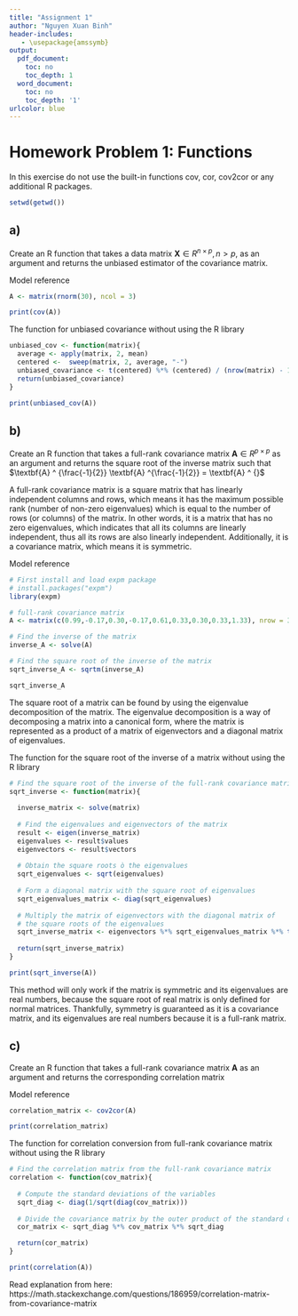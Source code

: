 ```yaml
---
title: "Assignment 1"
author: "Nguyen Xuan Binh"
header-includes:
   - \usepackage{amssymb}
output:
  pdf_document:
    toc: no
    toc_depth: 1
  word_document:
    toc: no
    toc_depth: '1'
urlcolor: blue
---
```


# Homework Problem 1: Functions

In this exercise do not use the built-in functions cov, cor, cov2cor or any additional
R packages.\

```r
setwd(getwd())
```

## a) 
Create an R function that takes a data matrix $\textbf{X} \in R^{n\times p}, n > p$, as an argument and returns the unbiased estimator of the covariance matrix.

Model reference
```r
A <- matrix(rnorm(30), ncol = 3)

print(cov(A))
```
The function for unbiased covariance without using the R library
```r
unbiased_cov <- function(matrix){
  average <- apply(matrix, 2, mean)
  centered <-  sweep(matrix, 2, average, "-")
  unbiased_covariance <- t(centered) %*% (centered) / (nrow(matrix) - 1)
  return(unbiased_covariance)
}

print(unbiased_cov(A))
```

## b)
Create an R function that takes a full-rank covariance matrix $\textbf{A} \in R^{p\times p}$ as an argument and returns the square root of the inverse matrix such that $\textbf{A} ^ {\frac{-1}{2}} \textbf{A} ^{\frac{-1}{2}} = \textbf{A} ^ {}$

A full-rank covariance matrix is a square matrix that has linearly independent columns and rows, which means it has the maximum possible rank (number of non-zero eigenvalues) which is equal to the number of rows (or columns) of the matrix. In other words, it is a matrix that has no zero eigenvalues, which indicates that all its columns are linearly independent, thus all its rows are also linearly independent. Additionally, it is a covariance matrix, which means it is symmetric. 

Model reference
```r
# First install and load expm package
# install.packages("expm")
library(expm)

# full-rank covariance matrix
A <- matrix(c(0.99,-0.17,0.30,-0.17,0.61,0.33,0.30,0.33,1.33), nrow = 3, ncol = 3)

# Find the inverse of the matrix
inverse_A <- solve(A)

# Find the square root of the inverse of the matrix
sqrt_inverse_A <- sqrtm(inverse_A)

sqrt_inverse_A
```
The square root of a matrix can be found by using the eigenvalue decomposition of the matrix. The eigenvalue decomposition is a way of decomposing a matrix into a canonical form, where the matrix is represented as a product of a matrix of eigenvectors and a diagonal matrix of eigenvalues.\

The function for the square root of the inverse of a matrix without using the R library\
```r
# Find the square root of the inverse of the full-rank covariance matrix
sqrt_inverse <- function(matrix){
  
  inverse_matrix <- solve(matrix)
  
  # Find the eigenvalues and eigenvectors of the matrix
  result <- eigen(inverse_matrix)
  eigenvalues <- result$values
  eigenvectors <- result$vectors
  
  # Obtain the square roots ò the eigenvalues
  sqrt_eigenvalues <- sqrt(eigenvalues)
  
  # Form a diagonal matrix with the square root of eigenvalues
  sqrt_eigenvalues_matrix <- diag(sqrt_eigenvalues)
  
  # Multiply the matrix of eigenvectors with the diagonal matrix of 
  # the square roots of the eigenvalues
  sqrt_inverse_matrix <- eigenvectors %*% sqrt_eigenvalues_matrix %*% t(eigenvectors)
  
  return(sqrt_inverse_matrix)
}

print(sqrt_inverse(A))
```

This method will only work if the matrix is symmetric and its eigenvalues are real numbers, because the square root of real matrix is only defined for normal matrices. Thankfully, symmetry is guaranteed as it is a covariance matrix, and its eigenvalues are real numbers because it is a full-rank matrix.\

## c)
Create an R function that takes a full-rank covariance matrix $\textbf{A}$ as an argument and returns the corresponding correlation matrix\

Model reference\
```r
correlation_matrix <- cov2cor(A)

print(correlation_matrix)
```

The function for correlation conversion from full-rank covariance matrix without using the R library
```r

# Find the correlation matrix from the full-rank covariance matrix
correlation <- function(cov_matrix){
  
  # Compute the standard deviations of the variables
  sqrt_diag <- diag(1/sqrt(diag(cov_matrix)))
  
  # Divide the covariance matrix by the outer product of the standard deviations
  cor_matrix <- sqrt_diag %*% cov_matrix %*% sqrt_diag

  return(cor_matrix)
}

print(correlation(A))
```
Read explanation from here: https://math.stackexchange.com/questions/186959/correlation-matrix-from-covariance-matrix

